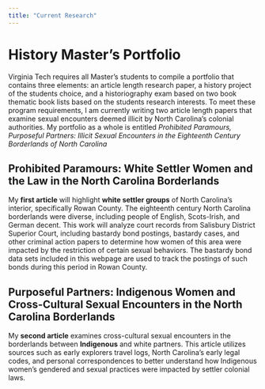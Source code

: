 ```yaml
---
title: "Current Research"
---
```


# History Master's Portfolio 

Virginia Tech requires all Master's students to compile a portfolio that contains three elements: an article length research paper, a history project of the students choice, and a historiography exam based on two book thematic book lists based on the students research interests. To meet these program requirements, I am currently writing two article length papers that examine sexual encounters deemed illicit by North Carolina's colonial authorities. My portfolio as a whole is entitled *Prohibited Paramours, Purposeful Partners: Illicit Sexual Encounters in the Eighteenth Century Borderlands of North Carolina*

## Prohibited Paramours: White Settler Women and the Law in the North Carolina Borderlands 

My **first article** will highlight **white settler groups** of North Carolina's interior, specifically Rowan County. The eighteenth century North Carolina borderlands were diverse, including people of English, Scots-Irish, and German decent. This work will analyze court records from Salisbury District Superior Court, including bastardy bond postings, bastardy cases, and other criminal action papers to determine how women of this area were impacted by the restriction of certain sexual behaviors. The bastardy bond data sets included in this webpage are used to track the postings of such bonds during this period in Rowan County. 

## Purposeful Partners: Indigenous Women and Cross-Cultural Sexual Encounters in the North Carolina Borderlands 

My **second article** examines cross-cultural sexual encounters in the borderlands between **Indigenous** and white partners. This article utilizes sources such as early explorers travel logs, North Carolina's early legal codes, and personal correspondences to better understand how Indigenous women's gendered and sexual practices were impacted by settler colonial laws. 